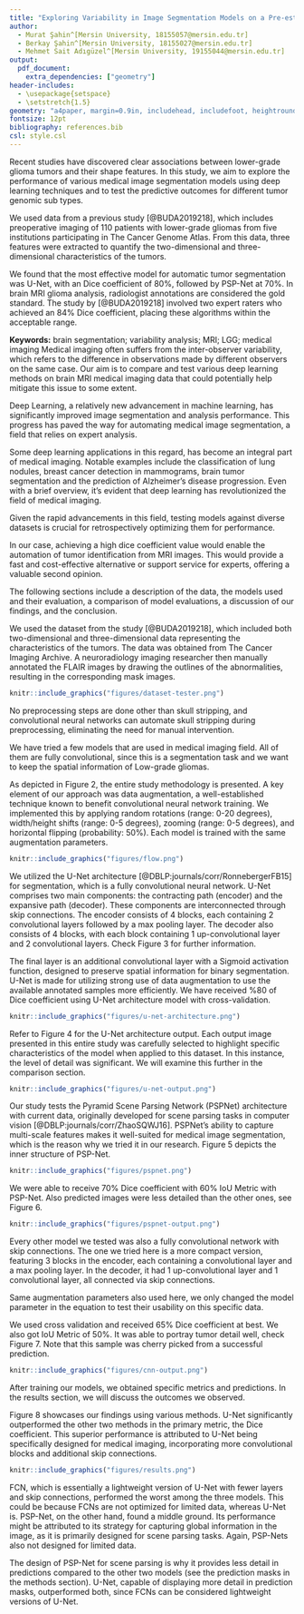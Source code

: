 ```yaml
---
title: "Exploring Variability in Image Segmentation Models on a Pre-established Brain MRI Dataset"
author:  
  - Murat Şahin^[Mersin University, 18155057@mersin.edu.tr]
  - Berkay Şahin^[Mersin University, 18155027@mersin.edu.tr]
  - Mehmet Sait Adıgüzel^[Mersin University, 19155044@mersin.edu.tr]
output:
  pdf_document:
    extra_dependencies: ["geometry"]
header-includes:
  - \usepackage{setspace}
  - \setstretch{1.5}
geometry: "a4paper, margin=0.9in, includehead, includefoot, heightrounded, marginparwidth=1in"
fontsize: 12pt
bibliography: references.bib
csl: style.csl
---
```


\centerline{\normalsize \textbf{Abstract}}

Recent studies have discovered clear associations between lower-grade glioma tumors and their shape features. In this study, we aim to explore the performance of various medical image segmentation models using deep learning techniques and to test the predictive outcomes for different tumor genomic sub types.\

  We used data from a previous study [@BUDA2019218], which includes preoperative imaging of 110 patients with lower-grade gliomas from five institutions participating in The Cancer Genome Atlas. From this data, three features were extracted to quantify the two-dimensional and three-dimensional characteristics of the tumors.\
  
  We found that the most effective model for automatic tumor segmentation was U-Net, with an Dice coefficient of 80%, followed by PSP-Net at 70%. In brain MRI glioma analysis, radiologist annotations are considered the gold standard. The study by [@BUDA2019218] involved two expert raters who achieved an 84% Dice coefficient, placing these algorithms within the acceptable range.
\vfill

__Keywords:__ brain segmentation; variability analysis; MRI; LGG; medical imaging
\newpage
\leftline{\large \textbf{1\hspace{1cm}Introduction}}
\vspace{0.5cm}
Medical imaging often suffers from the inter-observer variability, which refers to the difference in observations made by different observers on the same case. Our aim is to compare and test various deep learning methods on brain MRI medical imaging data that could potentially help mitigate this issue to some extent.

Deep Learning, a relatively new advancement in machine learning, has significantly improved image segmentation and analysis performance. This progress has paved the way for automating medical image segmentation, a field that relies on expert analysis.

Some deep learning applications in this regard, has become an integral part of medical imaging. Notable examples include the classification of lung nodules, breast cancer detection in mammograms, brain tumor segmentation and the prediction of Alzheimer's disease progression. Even with a brief overview, it's evident that deep learning has revolutionized the field of medical imaging.

Given the rapid advancements in this field, testing models against diverse datasets is crucial for retrospectively optimizing them for performance.

In our case, achieving a high dice coefficient value would enable the automation of tumor identification from MRI images. This would provide a fast and cost-effective alternative or support service for experts, offering a valuable second opinion.

The following sections include a description of the data, the models used and their evaluation, a comparison of model evaluations, a discussion of our findings, and the conclusion.

\newpage
\leftline{\large \textbf{2\hspace{1cm}Dataset}}
\vspace{0.5cm}
We used the dataset from the study [@BUDA2019218], which included both two-dimensional and three-dimensional data representing the characteristics of the tumors. The data was obtained from The Cancer Imaging Archive. A neuroradiology imaging researcher then manually annotated the FLAIR images by drawing the outlines of the abnormalities, resulting in the corresponding mask images.
\vspace{0.5cm}
```r
knitr::include_graphics("figures/dataset-tester.png")
```
\vspace{0.5cm}
\leftline{\normalsize \textbf{2.1\hspace{1cm}Preprocessing}}
\vspace{0.5cm}
No preprocessing steps are done other than skull stripping, and convolutional neural networks can automate skull stripping during preprocessing, eliminating the need for manual intervention.

\newpage
\leftline{\large \textbf{3\hspace{1cm}Methods}}
\vspace{0.5cm}
We have tried a few models that are used in medical imaging field. All of them are fully convolutional, since this is a segmentation task and we want to keep the spatial information of Low-grade gliomas.
\vspace{0.5cm}

\leftline{\normalsize \textbf{3.1\hspace{1cm}Flow}}
\vspace{0.5cm}

As depicted in Figure 2, the entire study methodology is presented. A key element of our approach was data augmentation, a well-established technique known to benefit convolutional neural network training. We implemented this by applying random rotations (range: 0-20 degrees), width/height shifts (range: 0-5 degrees), zooming (range: 0-5 degrees), and horizontal flipping (probability: 50%). Each model is trained with the same augmentation parameters.
```r
knitr::include_graphics("figures/flow.png")
```

\newpage
\leftline{\normalsize \textbf{3.2\hspace{1cm}U-Net}}
\vspace{0.5cm}
We utilized the U-Net architecture [@DBLP:journals/corr/RonnebergerFB15] for segmentation, which is a fully convolutional neural network. U-Net comprises two main components: the contracting path (encoder) and the expansive path (decoder). These components are interconnected through skip connections. The encoder consists of 4 blocks, each containing 2 convolutional layers followed by a max pooling layer. The decoder also consists of 4 blocks, with each block containing 1 up-convolutional layer and 2 convolutional layers. Check Figure 3 for further information.

The final layer is an additional convolutional layer with a Sigmoid activation function, designed to preserve spatial information for binary segmentation. U-Net is made for utilizing strong use of data augmentation to use the available annotated samples more efficiently. We have received %80 of Dice coefficient using U-Net architecture model with cross-validation.
```r
knitr::include_graphics("figures/u-net-architecture.png")
```

Refer to Figure 4 for the U-Net architecture output. Each output image presented in this entire study was carefully selected to highlight specific characteristics of the model when applied to this dataset. In this instance, the level of detail was significant. We will examine this further in the comparison section.

```r
knitr::include_graphics("figures/u-net-output.png")
```

\vspace{0.5cm}
\leftline{\normalsize \textbf{3.3\hspace{1cm}PSP-Net}}
\vspace{0.5cm}
Our study tests the Pyramid Scene Parsing Network (PSPNet) architecture with current data, originally developed for scene parsing tasks in computer vision [@DBLP:journals/corr/ZhaoSQWJ16]. PSPNet's ability to capture multi-scale features makes it well-suited for medical image segmentation, which is the reason why we tried it in our research. Figure 5 depicts the inner structure of PSP-Net.
```r
knitr::include_graphics("figures/pspnet.png")
```
\newpage
We were able to receive 70% Dice coefficient with 60% IoU Metric with PSP-Net. Also predicted images were less detailed than the other ones, see Figure 6. 
\vspace{0.5cm}
```r
knitr::include_graphics("figures/pspnet-output.png")
```
\vspace{0.5cm}
\leftline{\normalsize \textbf{3.4\hspace{1cm}Fully Convolutional Network}}
\vspace{0.5cm}
Every other model we tested was also a fully convolutional network with skip connections. The one we tried here is a more compact version, featuring 3 blocks in the encoder, each containing a convolutional layer and a max pooling layer. In the decoder, it had 1 up-convolutional layer and 1 convolutional layer, all connected via skip connections.

Same augmentation parameters also used here, we only changed the model parameter in the equation to test their usability on this specific data. 

We used cross validation and received 65% Dice coefficient at best. We also got IoU Metric of 50%. It was able to portray tumor detail well, check Figure 7. Note that this sample was cherry picked from a successful prediction.

```r
knitr::include_graphics("figures/cnn-output.png")
```
\newpage
\vspace{0.5cm}
\leftline{\large \textbf{4\hspace{1cm}Results}}
\vspace{0.5cm}

After training our models, we obtained specific metrics and predictions. In the results section, we will discuss the outcomes we observed.

\vspace{0.5cm}
\leftline{\normalsize \textbf{4.1\hspace{1cm}Model Comparison and Conclusion}}
\vspace{0.5cm}
Figure 8 showcases our findings using various methods. U-Net significantly outperformed the other two methods in the primary metric, the Dice coefficient. This superior performance is attributed to U-Net being specifically designed for medical imaging, incorporating more convolutional blocks and additional skip connections.

```r
knitr::include_graphics("figures/results.png")
```

\newpage
\vspace{0.5cm}
FCN, which is essentially a lightweight version of U-Net with fewer layers and skip connections, performed the worst among the three models. This could be because FCNs are not optimized for limited data, whereas U-Net is. PSP-Net, on the other hand, found a middle ground. Its performance might be attributed to its strategy for capturing global information in the image, as it is primarily designed for scene parsing tasks. Again, PSP-Nets also not designed for limited data.

The design of PSP-Net for scene parsing is why it provides less detail in predictions compared to the other two models (see the prediction masks in the methods section). U-Net, capable of displaying more detail in prediction masks, outperformed both, since FCNs can be considered lightweight versions of U-Net.

\newpage
\center{\large \textbf{References}}
\vspace{0.5cm}
